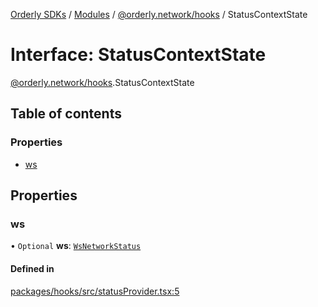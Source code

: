 [Orderly SDKs](./../README) / [Modules](./../modules) / [@orderly.network/hooks](./../modules/orderly_network_hooks) / StatusContextState

# Interface: StatusContextState

[@orderly.network/hooks](./../modules/orderly_network_hooks).StatusContextState

## Table of contents

### Properties

- [ws](./orderly_network_hooks.StatusContextState#ws)

## Properties

### ws

• `Optional` **ws**: [`WsNetworkStatus`](./../enums/orderly_network_hooks.WsNetworkStatus)

#### Defined in

[packages/hooks/src/statusProvider.tsx:5](https://github.com/OrderlyNetwork/js-sdk/blob/6414be9e/packages/hooks/src/statusProvider.tsx#L5)
